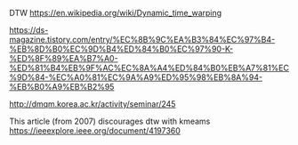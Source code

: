 DTW
https://en.wikipedia.org/wiki/Dynamic_time_warping

https://ds-magazine.tistory.com/entry/%EC%8B%9C%EA%B3%84%EC%97%B4-%EB%8D%B0%EC%9D%B4%ED%84%B0%EC%97%90-K-%ED%8F%89%EA%B7%A0-%ED%81%B4%EB%9F%AC%EC%8A%A4%ED%84%B0%EB%A7%81%EC%9D%84-%EC%A0%81%EC%9A%A9%ED%95%98%EB%8A%94-%EB%B0%A9%EB%B2%95

http://dmqm.korea.ac.kr/activity/seminar/245

 This article (from 2007) discourages dtw with kmeams https://ieeexplore.ieee.org/document/4197360 